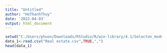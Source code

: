 ```yaml
---
title: "Untitled"
author: "HoThanhThuy"
date: '2022-04-03'
output: html_document
---
```



```r
setwd("C:/Users/phuon/Downloads/RStudio/R/win-library/4.1/Selecton_model")
data_1<-read.csv("Real estate.csv",TRUE,",")
head(data_1)
```
